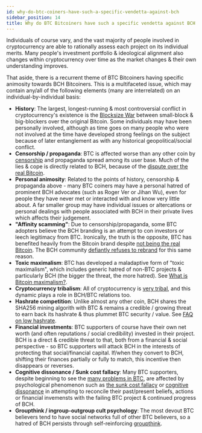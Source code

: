 ```yaml
---
id: why-do-btc-coiners-have-such-a-specific-vendetta-against-bch
sidebar_position: 14
title: Why do BTC Bitcoiners have such a specific vendetta against BCH Bitcoiners?
---
```


Individuals of course vary, and the vast majority of people involved in cryptocurrency are able to rationally assess each project on its individual merits. Many people's investment portfolio & ideological alignment also changes within cryptocurrency over time as the market changes & their own understanding improves.

That aside, there is a recurrent theme of BTC Bitcoiners having specific animosity towards BCH Bitcoiners. This is a multifaceted issue, which may contain any/all of the following elements (many are interrelated) on an individual-by-individual basis:

- **History**: The largest, longest-running & most controversial conflict in cryptocurrency's existence is the [Blocksize War](/start#episode-8-of-10-bitcoin-cash) between small-block & big-blockers over the original Bitcoin. Some individuals may have been personally involved, although as time goes on many people who were not involved at the time have developed strong feelings on the subject because of later entanglement as with any historical geopolitical/social conflict.
- **Censorship / propaganda**: BTC is affected worse than any other coin by [censorship](/faqs/BCH-vs-BTC/why-is-there-so-much-censorship-in-btc) and propaganda spread among its user base. Much of the lies & cope is directly related to BCH, because of the [dispute over the real Bitcoin](/faqs/BCH-vs-BTC/is-bch-the-real-bitcoin).
- **Personal animosity**: Related to the points of history, censorship & propaganda above - many BTC coiners may have a personal hatred of prominent BCH advocates (such as Roger Ver or Jihan Wu), even for people they have never met or interacted with and know very little about. A far smaller group may have individual issues or altercations or personal dealings with people associated with BCH in their private lives which affects their judgement.
- **"Affinity scamming"**: Due to censorship/propaganda, some BTC adopters believe the BCH branding is an attempt to con investors or leech legitimacy from BTC. Ironically, the truth is the opposite, BTC has benefited heavily from the Bitcoin brand despite [not being the real Bitcoin](/faqs/BCH-vs-BTC/is-bch-the-real-bitcoin). The BCH community [defiantly refuses to rebrand](faqs/BCH/will-bitcoin-cash-rebrand) for this same reason.
- **Toxic maximalism**: BTC has developed a maladaptive form of "toxic maximalism", which includes generic hatred of non-BTC projects & particularly BCH (the bigger the threat, the more hatred). See [What is Bitcoin maximalism?](/faqs/Culture/what-is-bitcoin-maximalism).
- **Cryptocurrency tribalism**: All of cryptocurrency is [very tribal](/faqs/Cryptocurrency/why-are-cryptocurrencies-tribal), and this dynamic plays a role in BCH/BTC relations too.
- **Hashrate competition**: Unlike almost any other coin, BCH shares the SHA256 mining algorith with BTC & remains a credible / growing threat to earn back its hashrate & thus plummet BTC security / value. See [FAQ on low hashrate](/faqs/BCH-vs-BTC/is-low-hashrate-a-problem).
- **Financial investments**: BTC supporters of course have their own net worth (and often reputations / social credibility) invested in their project. BCH is a direct & credible threat to that, both from a financial & social perspective - so BTC supporters will attack BCH in the interests of protecting that social/financial capital. If/when they convert to BCH, shifting their finances partially or fully to match, this incentive then disappears or reverses.
- **Cognitive dissonance / Sunk cost fallacy**: Many BTC supporters, despite beginning to see the [many problems in BTC](/faqs/BCH-vs-BTC/whats-wrong-with-bitcoin-btc), are affected by psychological phenomenon such as [the sunk cost fallacy](https://en.wikipedia.org/wiki/Sunk_cost) or [cognitive dissonance](https://en.wikipedia.org/wiki/Cognitive_dissonance) in attempting to reconcile their past/present beliefs, actions or financial invemensts with the failing BTC project & continued progress of BCH.
- **Groupthink / ingroup-outgroup cult psychology**: The most devout BTC believers tend to have social networks full of other BTC believers, so a hatred of BCH persists through self-reinforcing [groupthink](https://en.wikipedia.org/wiki/Groupthink).
